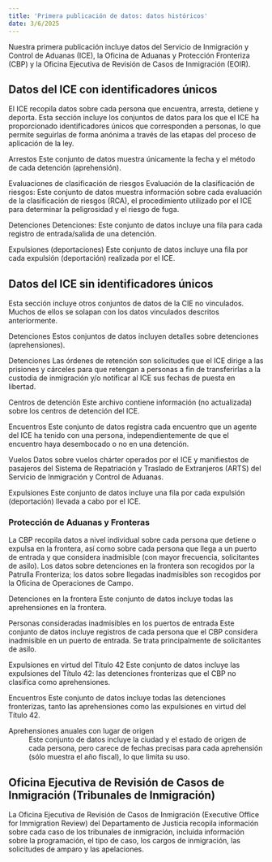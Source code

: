 ```yaml
---
title: 'Primera publicación de datos: datos históricos'
date: 3/6/2025
---
```


Nuestra primera publicación incluye datos del Servicio de Inmigración y Control de Aduanas (ICE), la Oficina de Aduanas y Protección Fronteriza (CBP) y la Oficina Ejecutiva de Revisión de Casos de Inmigración (EOIR).

## Datos del ICE con identificadores únicos

El ICE recopila datos sobre cada persona que encuentra, arresta, detiene y deporta. Esta sección incluye los conjuntos de datos para los que el ICE ha proporcionado identificadores únicos que corresponden a personas, lo que permite seguirlas de forma anónima a través de las etapas del proceso de aplicación de la ley.

Arrestos
 Este conjunto de datos muestra únicamente la fecha y el método de cada detención (aprehensión).

Evaluaciones de clasificación de riesgos
 Evaluación de la clasificación de riesgos: Este conjunto de datos muestra información sobre cada evaluación de la clasificación de riesgos (RCA), el procedimiento utilizado por el ICE para determinar la peligrosidad y el riesgo de fuga.

Detenciones
 Detenciones: Este conjunto de datos incluye una fila para cada registro de entrada/salida de una detención.

Expulsiones (deportaciones)
 Este conjunto de datos incluye una fila por cada expulsión (deportación) realizada por el ICE.

## Datos del ICE sin identificadores únicos

Esta sección incluye otros conjuntos de datos de la CIE no vinculados. Muchos de ellos se solapan con los datos vinculados descritos anteriormente.

Detenciones
 Estos conjuntos de datos incluyen detalles sobre detenciones (aprehensiones).

Detenciones
 Las órdenes de retención son solicitudes que el ICE dirige a las prisiones y cárceles para que retengan a personas a fin de transferirlas a la custodia de inmigración y/o notificar al ICE sus fechas de puesta en libertad.

Centros de detención
 Este archivo contiene información (no actualizada) sobre los centros de detención del ICE.

Encuentros
 Este conjunto de datos registra cada encuentro que un agente del ICE ha tenido con una persona, independientemente de que el encuentro haya desembocado o no en una detención.

Vuelos
 Datos sobre vuelos chárter operados por el ICE y manifiestos de pasajeros del Sistema de Repatriación y Traslado de Extranjeros (ARTS) del Servicio de Inmigración y Control de Aduanas.

Expulsiones
 Este conjunto de datos incluye una fila por cada expulsión (deportación) llevada a cabo por el ICE.

### Protección de Aduanas y Fronteras

La CBP recopila datos a nivel individual sobre cada persona que detiene o expulsa en la frontera, así como sobre cada persona que llega a un puerto de entrada y que considera inadmisible (con mayor frecuencia, solicitantes de asilo). Los datos sobre detenciones en la frontera son recogidos por la Patrulla Fronteriza; los datos sobre llegadas inadmisibles son recogidos por la Oficina de Operaciones de Campo.

Detenciones en la frontera
 Este conjunto de datos incluye todas las aprehensiones en la frontera.

Personas consideradas inadmisibles en los puertos de entrada
 Este conjunto de datos incluye registros de cada persona que el CBP considera inadmisible en un puerto de entrada. Se trata principalmente de solicitantes de asilo.

Expulsiones en virtud del Título 42
 Este conjunto de datos incluye las expulsiones del Título 42: las detenciones fronterizas que el CBP no clasifica como aprehensiones.

Encuentros
 Este conjunto de datos incluye todas las detenciones fronterizas, tanto las aprehensiones como las expulsiones en virtud del Título 42.

Aprehensiones anuales con lugar de origen
: Este conjunto de datos incluye la ciudad y el estado de origen de cada persona, pero carece de fechas precisas para cada aprehensión (sólo muestra el año fiscal), lo que limita su uso.

## Oficina Ejecutiva de Revisión de Casos de Inmigración (Tribunales de Inmigración)

La Oficina Ejecutiva de Revisión de Casos de Inmigración (Executive Office for Immigration Review) del Departamento de Justicia recopila información sobre cada caso de los tribunales de inmigración, incluida información sobre la programación, el tipo de caso, los cargos de inmigración, las solicitudes de amparo y las apelaciones.


